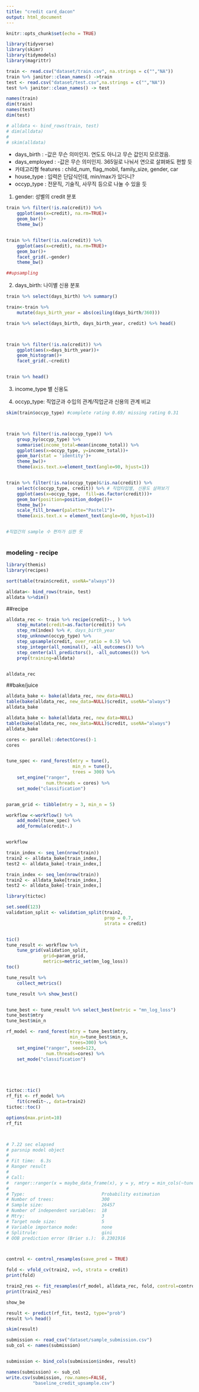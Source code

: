 ---
title: "credit card_dacon"
output: html_document
---

```{r setup, include=FALSE}
knitr::opts_chunk$set(echo = TRUE)
```




```{r cars}
library(tidyverse)
library(skimr)
library(tidymodels)
library(magrittr)

train <- read.csv("dataset/train.csv", na.strings = c("","NA"))
train %>% janitor::clean_names() ->train
test <- read.csv("dataset/test.csv",na.strings = c("","NA"))
test %>% janitor::clean_names() -> test

names(train)
dim(train)
names(test)
dim(test)

# alldata <- bind_rows(train, test)
# dim(alldata)
# 
# skim(alldata)
```

* days_birth : -값은 무슨 의미인지. 연도도 아니고 무슨 값인지 모르겠음. 
* days_employed : -값은 무슨 의미인지. 365일로 나눠서 연으로 살펴봐도 편할 듯
* 카테고리형 features : child_num, flag_mobil, family_size, gender, car
* house_type : 입력은 단답식인데, min/max가 있다니?
* occyp_type : 전문직, 기술직, 사무직 등으로 나눌 수 있을 듯


1) gender: 성별의 credit 분포
```{r cars}
train %>% filter(!is.na(credit)) %>%
    ggplot(aes(x=credit), na.rm=TRUE)+
    geom_bar()+
    theme_bw()


train %>% filter(!is.na(credit)) %>%
    ggplot(aes(x=credit), na.rm=TRUE)+
    geom_bar()+
    facet_grid(.~gender)
    theme_bw()

##upsampling
```

2) days_birth: 나이별 신용 분포
```{r cars}
train %>% select(days_birth) %>% summary()

train<-train %>%
    mutate(days_birth_year = abs(ceiling(days_birth/360))) 

train %>% select(days_birth, days_birth_year, credit) %>% head()



train %>% filter(!is.na(credit)) %>%
    ggplot(aes(x=days_birth_year))+
    geom_histogram()+
    facet_grid(.~credit)


train %>% head()

```


3) income_type 별 신용도




3) occyp_type: 직업군과 수입의 관계/직업군과 신용의 관계 비교

```{r}
skim(train$occyp_type) #complete rating 0.69/ missing rating 0.31



train %>% filter(!is.na(occyp_type)) %>% 
    group_by(occyp_type) %>% 
    summarise(income_total=mean(income_total)) %>% 
    ggplot(aes(x=occyp_type, y=income_total))+
    geom_bar(stat = 'identity')+
    theme_bw()+
    theme(axis.text.x=element_text(angle=90, hjust=1))


train %>% filter(!is.na(occyp_type)&!is.na(credit)) %>% 
    select(c(occyp_type, credit)) %>% # 직업타입별, 신용도 살펴보기
    ggplot(aes(x=occyp_type,  fill=as.factor(credit)))+
    geom_bar(position=position_dodge())+
    theme_bw()+
    scale_fill_brewer(palette="Pastel1")+
    theme(axis.text.x = element_text(angle=90, hjust=1))


#직업간의 sample 수 편차가 심한 듯     
    
```





### modeling - recipe
```{r}


library(themis)
library(recipes)
```



```{r}
sort(table(train$credit, useNA="always"))

alldata<- bind_rows(train, test)
alldata %>%dim()

```



##recipe


```{r}
alldata_rec <- train %>% recipe(credit~., ) %>%
    step_mutate(credit=as.factor(credit)) %>%
    step_rm(index) %>% #, days_birth_year
    step_unknown(occyp_type) %>%
    step_upsample(credit, over_ratio = 0.5) %>%
    step_integer(all_nominal(), -all_outcomes()) %>%
    step_center(all_predictors(), -all_outcomes()) %>%
    prep(training=alldata)


alldata_rec
```


##bake/juice

```{r}
alldata_bake <- bake(alldata_rec, new_data=NULL)
table(bake(alldata_rec, new_data=NULL)$credit, useNA="always")
alldata_bake

```


```{r}
alldata_bake <- bake(alldata_rec, new_data=NULL)
table(bake(alldata_rec, new_data=NULL)$credit, useNA="always")
alldata_bake

```

```{r}
cores <- parallel::detectCores()-1
cores


tune_spec <- rand_forest(mtry = tune(),
                         min_n = tune(),
                         trees = 300) %>% 
    set_engine("ranger",
               num.threads = cores) %>% 
    set_mode("classification")


param_grid <- tibble(mtry = 3, min_n = 5)

```





```{r}
workflow <-workflow() %>%
    add_model(tune_spec) %>%
    add_formula(credit~.)


workflow
```

```{r}
train_index <- seq_len(nrow(train))
train2 <- alldata_bake[train_index,]
test2 <- alldata_bake[-train_index,]


```


```{r}
train_index <- seq_len(nrow(train))
train2 <- alldata_bake[train_index,]
test2 <- alldata_bake[-train_index,]


```


```{r}
library(tictoc)

set.seed(123)
validation_split <- validation_split(train2, 
                                     prop = 0.7,
                                     strata = credit)


tic()
tune_result <- workflow %>%
    tune_grid(validation_split,
              grid=param_grid,
              metrics=metric_set(mn_log_loss))
toc()

```


```{r}
tune_result %>%
    collect_metrics()


```


```{r}
tune_result %>% show_best()


tune_best <- tune_result %>% select_best(metric = "mn_log_loss")
tune_best$mtry
tune_best$min_n


```


















```{r}
rf_model <- rand_forest(mtry = tune_best$mtry,
                        min_n=tune_best$min_n,
                        trees=300) %>%
    set_engine("ranger", seed=123,
               num.threads=cores) %>%
    set_mode("classification")






```


```{r}
tictoc::tic()
rf_fit <- rf_model %>%
    fit(credit~., data=train2)
tictoc::toc()

options(max.print=10)
rf_fit



# 7.22 sec elapsed
# parsnip model object
# 
# Fit time:  6.3s 
# Ranger result
# 
# Call:
#  ranger::ranger(x = maybe_data_frame(x), y = y, mtry = min_cols(~tune_best$mtry,      x), num.trees = ~300, min.node.size = min_rows(~tune_best$min_n,      x), seed = ~123, num.threads = ~cores, verbose = FALSE, probability = TRUE) 
# 
# Type:                             Probability estimation 
# Number of trees:                  300 
# Sample size:                      26457 
# Number of independent variables:  18 
# Mtry:                             3 
# Target node size:                 5 
# Variable importance mode:         none 
# Splitrule:                        gini 
# OOB prediction error (Brier s.):  0.2301916 




```

```{r}
control <- control_resamples(save_pred = TRUE)

fold <- vfold_cv(train2, v=5, strata = credit)
print(fold)

train2_res <- fit_resamples(rf_model, alldata_rec, fold, control=control)
print(train2_res)

show_be
```







```{r}

result <- predict(rf_fit, test2, type="prob")
result %>% head()

skim(result)

```




```{r}
submission <- read_csv("dataset/sample_submission.csv")
sub_col <- names(submission)


submission <- bind_cols(submission$index, result)

names(submission) <- sub_col
write.csv(submission, row.names=FALSE,
          "baseline_credit_upsample.csv")


```










